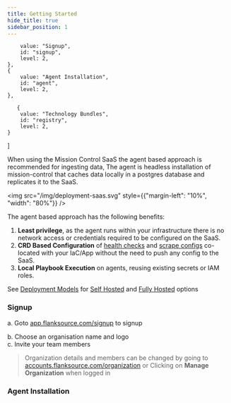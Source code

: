 ```yaml
---
title: Getting Started
hide_title: true
sidebar_position: 1
---
```



        value: "Signup",
        id: "signup",
        level: 2,
    },
    {
        value: "Agent Installation",
        id: "agent",
        level: 2,
    },

       {
        value: "Technology Bundles",
        id: "registry",
        level: 2,
    }

]

When using the Mission Control SaaS the agent based approach is recommended for ingesting data, The agent is headless installation of mission-control that caches data locally in a postgres database and replicates it to the SaaS.

<img src="/img/deployment-saas.svg" style={{"margin-left": "10%",  "width": "80%"}} />

The agent based approach has the following benefits:

1. **Least privilege**, as the agent runs within your infrastructure there is no network access or credentials required to be configured on the SaaS.
2. **CRD Based Configuration** of [health checks](/canary-checker/) and [scrape configs](/config-db) co-located with your IaC/App without the need to push any config to the SaaS.
3. **Local Playbook Execution** on agents, reusing existing secrets or IAM roles.


See [Deployment Models](/installation/deployment-models) for [Self Hosted](/installation/self-hosted/) and [Fully Hosted](/installation/saas/fully-hosted) options


### Signup

a. Goto [app.flanksource.com/signup](https://accounts.flanksource.com/sign-up) to signup

<Screenshot img="/img/signup.png" size="350px"/>

b. Choose an organisation name and logo<br/>
c. Invite your team members

> Organization details and members can be changed by going to [accounts.flanksource.com/organization](https://accounts.flanksource.com/organization) or Clicking on **Manage Organization** when logged in

### Agent Installation

<Agent/>

